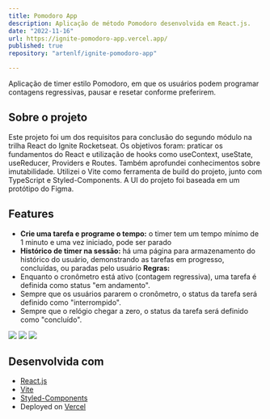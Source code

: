 ```yaml
---
title: Pomodoro App
description: Aplicação de método Pomodoro desenvolvida em React.js.
date: "2022-11-16"
url: https://ignite-pomodoro-app.vercel.app/
published: true
repository: "artenlf/ignite-pomodoro-app"

---
```


Aplicação de timer estilo Pomodoro, em que os usuários podem programar contagens regressivas, pausar e resetar conforme preferirem.

## Sobre o projeto

Este projeto foi um dos requisitos para conclusão do segundo módulo na trilha React do Ignite Rocketseat. 
Os objetivos foram: praticar os fundamentos do React e utilização de hooks como useContext, useState, 
useReducer, Providers e Routes. Também aprofundei conhecimentos sobre imutabilidade. Utilizei o Vite como 
ferramenta de build do projeto, junto com TypeScript e Styled-Components. A UI do projeto foi baseada em 
um protótipo do Figma.

## Features

- **Crie uma tarefa e programe o tempo:** o timer tem um tempo mínimo de 1 minuto e uma vez iniciado, pode ser parado
- **Histórico de timer na sessão:** há uma página para armazenamento do histórico do usuário, demonstrando as tarefas em progresso,
 concluídas, ou paradas pelo usuário
 **Regras:** 
- Enquanto o cronômetro está ativo (contagem regressiva), uma tarefa é definida como status "em andamento".
- Sempre que os usuários pararem o cronômetro, o status da tarefa será definido como "interrompido".
- Sempre que o relógio chegar a zero, o status da tarefa será definido como "concluído".


![](https://github.com/artenlf/ignite-pomodoro-app/raw/main/public/screenshots/1.png)
![](https://github.com/artenlf/ignite-pomodoro-app/raw/main/public/screenshots/2.png)
![](https://github.com/artenlf/ignite-pomodoro-app/raw/main/public/screenshots/3.png)


## Desenvolvida com

- [React.js](https://react.dev/)
- [Vite](https://vitejs.dev/)
- [Styled-Components](https://styled-components.com/)
- Deployed on [Vercel](https://vercel.com?utm_source=coffee-delivery)